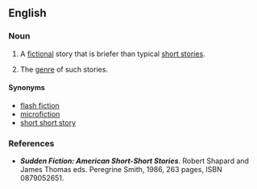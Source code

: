 ==English==

===Noun===
{{en-noun|head=[[sudden]] [[fiction]]}}

# {{context|countable|lang=en}} A [[fictional]] story that is briefer than typical [[short story|short stories]].
# {{context|uncountable|lang=en}} The [[genre]] of such stories.

====Synonyms====
*[[flash fiction]]
*[[microfiction]]
*[[short short story]]

===References===
*'''''Sudden Fiction: American Short-Short Stories'''''. Robert Shapard and James Thomas eds. Peregrine Smith, 1986, 263 pages, ISBN 0879052651.